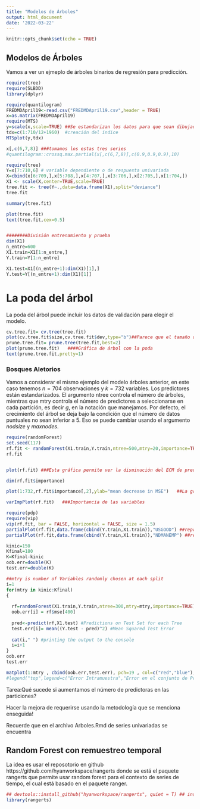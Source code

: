 ```yaml
---
title: "Modelos de Árboles"
output: html_document
date: '2022-03-22'
---
```


```r
knitr::opts_chunk$set(echo = TRUE)
```

## Modelos de Árboles

Vamos a ver un ejmeplo de árboles binarios de regresión para predicción. 

```r
require(tree)
require(SLBDD)
library(dplyr)


```


```r
require(quantilogram)
FREDMDApril19<-read.csv("FREDMDApril19.csv",header = TRUE)
x=as.matrix(FREDMDApril19)
require(MTS)
y=scale(x,scale=TRUE) ##Se estandarizan los datos para que sean dibujados
tdx=c(1:710/12+1960)  #creación del índice
MTSplot(y,tdx)

x[,c(6,7,8)] ###tomamos los estas tres series
#quantilogram::crossq.max.partial(x[,c(6,7,8)],c(0.9,0.9,0.9),10)
```


```r
require(tree)
Y=x[7:710,6] # variable dependiente o de respuesta univariada
X=cbind(x[6:709,],x[5:708,],x[4:707,],x[3:706,],x[2:705,],x[1:704,])
X1 <- scale(X,center=TRUE,scale=TRUE)
tree.fit <- tree(Y~.,data=data.frame(X1),split="deviance")
tree.fit

summary(tree.fit)

plot(tree.fit)
text(tree.fit,cex=0.5)


########División entrenamiento y prueba
dim(X1)
n_entre=600
X1.train=X1[1:n_entre,]
Y.train=Y[1:n_entre]

X1.test=X1[(n_entre+1):dim(X1)[1],]
Y.test=Y[(n_entre+1):dim(X1)[1]]
```
# La poda del árbol

La poda del árbol puede incluir los datos de validación para  elegir el modelo.

```r
cv.tree.fit= cv.tree(tree.fit)
plot(cv.tree.fit$size,cv.tree.fit$dev,type="b")##Parece que el tamaño del árbol es 2
prune.tree.fit= prune.tree(tree.fit,best=2)
plot(prune.tree.fit)   ####Gráfica de árbol con la poda
text(prune.tree.fit,pretty=1)
```

### Bosques Aletorios
Vamos a considerar el mismo ejemplo del modelo árboles anterior, en este caso tenemos $n=704$ observaciones y $k=732$ variables. Los predictores están estandarizados. El argumento ntree controla el número de árboles, mientras que mtry controla el número de predictores a seleccionarse en cada partición, es decir $g$, en la notación que manejamos. Por defecto, el crecimiento del árbol se deja bajo la condición que el número de datos puntuales no sean inferior a 5. Eso se puede cambiar usando el argumento $nodsize$ y $maxnodes$.  

```r
require(randomForest)
set.seed(117)
rf.fit <- randomForest(X1.train,Y.train,ntree=500,mtry=20,importance=TRUE)
rf.fit


plot(rf.fit) ###Esta gráfica permite ver la disminución del ECM de predicción al incrementar el número de árboles.
```

```r

dim(rf.fit$importance)

plot(1:732,rf.fit$importance[,2],ylab="mean decrease in MSE")   ##La gráfica muestra la disminución medio el EMC de pronóstico de cada predictor. 

varImpPlot(rf.fit)   ###Importancia de las variables

require(pdp)
require(vip)
vip(rf.fit, bar = FALSE, horizontal = FALSE, size = 1.5)
partialPlot(rf.fit,data.frame(cbind(Y.train,X1.train)),"USGOOD") ##representación gráfica del efecto marginal de una variable en la respuesta
partialPlot(rf.fit,data.frame(cbind(Y.train,X1.train)),"NDMANEMP") ##representación gráfica del efecto marginal de una variable en la respuesta
```

```r
kinic=150
Kfinal=180
K=Kfinal-kinic
oob.err=double(K)
test.err=double(K)

##mtry is number of Variables randomly chosen at each split
i=1
for(mtry in kinic:Kfinal) 
{
  
  rf=randomForest(X1.train,Y.train,ntree=300,mtry=mtry,importance=TRUE)
  oob.err[i] = rf$mse[400] 
  
  pred<-predict(rf,X1.test) #Predictions on Test Set for each Tree
  test.err[i]= mean((Y.test - pred)^2) #Mean Squared Test Error
  
  cat(i," ") #printing the output to the console
  i=i+1
}
oob.err
test.err
```

```r
matplot(1:mtry , cbind(oob.err,test.err), pch=19 , col=c("red","blue"),type="b",ylab="Error Cuadrático Medio",xlab="Número de Predictores Considerados en cada división")
#legend("top",legend=c("Error Intramuestra","Error en el conjunto de Prueba"),pch=19, col=c("red","blue"))
```


Tarea:Qué sucede si aumentamos el número de predictoras en las particiones?

Hacer la mejora de requerirse usando la metodología que se menciona enseguida!

Recuerde que en el archivo Arboles.Rmd de series univariadas se encuentra 


## Random Forest con remuestreo temporal 
La idea es usar el reposotorio en github https://github.com/hyanworkspace/rangerts
donde se está el paquete rangerts que permite usar random forest para el contexto de series de tiempo, el cual está basado en el paquete ranger.

```r
## devtools::install_github("hyanworkspace/rangerts", quiet = T) ## instalación del paquete
library(rangerts)
```

